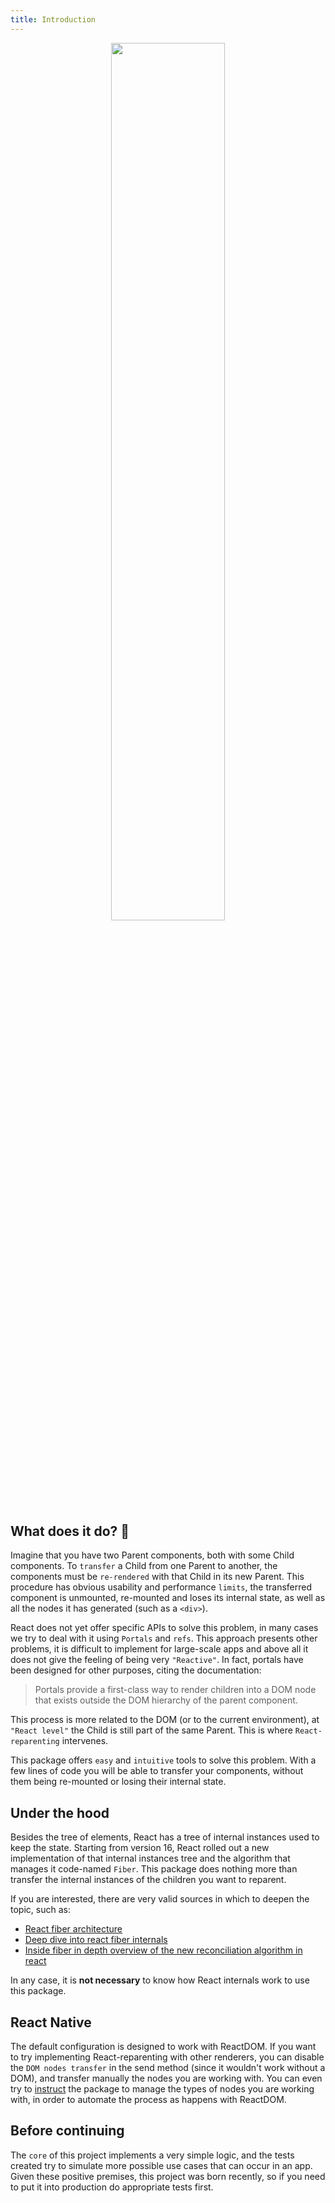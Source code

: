 ```yaml
---
title: Introduction
---
```



<div align="center">
  <img src={useBaseUrl('gifs/reparenting.gif')} width="60%" />
</div>

## What does it do? 🤨

Imagine that you have two Parent components, both with some Child components. To `transfer` a Child from one Parent to another, the components must be `re-rendered` with that Child in its new Parent. This procedure has obvious usability and performance `limits`, the transferred component is unmounted, re-mounted and loses its internal state, as well as all the nodes it has generated (such as a `<div>`).

React does not yet offer specific APIs to solve this problem, in many cases we try to deal with it using `Portals` and `refs`. This approach presents other problems, it is difficult to implement for large-scale apps and above all it does not give the feeling of being very `"Reactive"`. In fact, portals have been designed for other purposes, citing the documentation:

> Portals provide a first-class way to render children into a DOM node that exists outside the DOM hierarchy of the parent component.

This process is more related to the DOM (or to the current environment), at `"React level"` the Child is still part of the same Parent. This is where `React-reparenting` intervenes.

This package offers `easy` and `intuitive` tools to solve this problem. With a few lines of code you will be able to transfer your components, without them being re-mounted or losing their internal state.

## Under the hood

Besides the tree of elements, React has a tree of internal instances used to keep the state. Starting from version 16, React rolled out a new implementation of that internal instances tree and the algorithm that manages it code-named `Fiber`.
This package does nothing more than transfer the internal instances of the children you want to reparent.

If you are interested, there are very valid sources in which to deepen the topic, such as:

- [React fiber architecture](https://github.com/acdlite/react-fiber-architecture)
- [Deep dive into react fiber internals](https://blog.logrocket.com/deep-dive-into-react-fiber-internals)
- [Inside fiber in depth overview of the new reconciliation algorithm in react](https://medium.com/react-in-depth/inside-fiber-in-depth-overview-of-the-new-reconciliation-algorithm-in-react-e1c04700ef6e)

In any case, it is **not necessary** to know how React internals work to use this package.

## React Native

The default configuration is designed to work with ReactDOM. If you want to try implementing React-reparenting with other renderers, you can disable the `DOM nodes transfer` in the send method (since it wouldn't work without a DOM), and transfer manually the nodes you are working with. You can even try to [instruct](./renderer) the package to manage the types of nodes you are working with, in order to automate the process as happens with ReactDOM.

## Before continuing

The `core` of this project implements a very simple logic, and the tests created try to simulate more possible use cases that can occur in an app.
Given these positive premises, this project was born recently, so if you need to put it into production do appropriate tests first.
